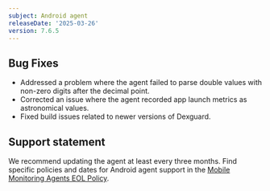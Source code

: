 ```yaml
---
subject: Android agent
releaseDate: '2025-03-26'
version: 7.6.5
---
```



## Bug Fixes
- Addressed a problem where the agent failed to parse double values with non-zero digits after the decimal point.
- Corrected an issue where the agent recorded app launch metrics as astronomical values.
- Fixed build issues related to newer versions of Dexguard.


## Support statement

We recommend updating the agent at least every three months. Find specific policies and dates for Android agent support in the [Mobile Monitoring Agents EOL Policy](/docs/mobile-monitoring/new-relic-mobile/get-started/mobile-agents-eol-policy/#android-eol).
